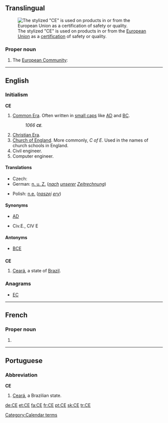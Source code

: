{{also|Appendix:Variations of "ce"}}
==Translingual==
[[File:CE Logo.svg|thumb|The stylized "CE" is used on products in or from the [[European Union]] as a [[certification]] of safety or quality.]]
===Proper noun===
{{infl|mul|proper noun}}

# The [[European Community]]: {{abbreviation of|Communauté Européenne|lang=mul|nocap=1}}

----
==English==

===Initialism===
'''CE'''

# [[Common Era]]. Often written in [[small caps]] like [[AD]] and [[BC]].
#: ''1066 '''<small>CE</small>'''.''
# [[Christian Era]].
# [[Church of England]]. More commonly, ''C of E''. Used in the names of church schools in England.
# Civil engineer.
# Computer engineer.

====Translations====
{{trans-top|Common Era}}
* Czech: {{t|cs|n. l.}}
* German: [[n. u. Z.]] (''[[nach]] [[unserer]] [[Zeitrechnung]]'')
{{trans-mid}}
* Polish: [[n.e.]] (''[[naszej]] [[ery]]'')
{{trans-bottom}}

====Synonyms====
* {{qualifier|time}} [[AD]]
* {{qualifier|Civil engineer}} Civ.E., CIV E

====Antonyms====
* {{qualifier|time}} [[BCE]]

==={{abbreviation}}===
'''CE'''

# [[Ceará]], a state of [[Brazil]].

===Anagrams===
* [[EC#English|EC]]
[[Category:Calendar terms]]

----

==French==

===Proper noun===
{{fr-proper noun}}

# {{abbreviation of|Communauté Européenne|lang=fr}}

----

==Portuguese==

===Abbreviation===
'''CE'''

# [[Ceará]], a Brazilian state.

[[de:CE]]
[[et:CE]]
[[fa:CE]]
[[fr:CE]]
[[pt:CE]]
[[sk:CE]]
[[tr:CE]]